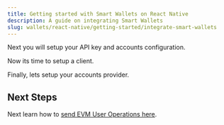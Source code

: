 ```yaml
---
title: Getting started with Smart Wallets on React Native
description: A guide on integrating Smart Wallets
slug: wallets/react-native/getting-started/integrate-smart-wallets
---
```


Next you will setup your API key and accounts configuration.

<Markdown src="../../../shared/react-native/signer-setup.mdx" />

Now its time to setup a client.

<Markdown src="../../../shared/react-native/setup-your-client.mdx" />

Finally, lets setup your accounts provider.

<Markdown src="../../../shared/react-native/accounts-provider.mdx" />

## Next Steps

Next learn how to [send EVM User Operations here](/docs/wallets/transactions/send/send-user-operations).
